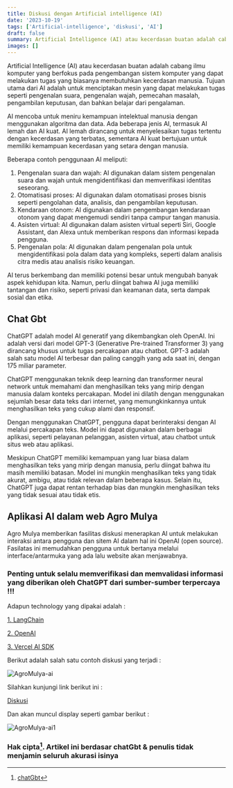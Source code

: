 ```yaml
---
title: Diskusi dengan Artificial intelligence (AI)
date: '2023-10-19'
tags: ['Artificial-intelligence', 'diskusi', 'AI']
draft: false
summary: Artificial Intelligence (AI) atau kecerdasan buatan adalah cabang ilmu komputer yang berfokus pada pengembangan sistem komputer yang dapat melakukan tugas yang biasanya membutuhkan kecerdasan manusia.
images: []
---
```


Artificial Intelligence (AI) atau kecerdasan buatan adalah cabang ilmu komputer yang berfokus pada pengembangan sistem komputer yang dapat melakukan tugas yang biasanya membutuhkan kecerdasan manusia. Tujuan utama dari AI adalah untuk menciptakan mesin yang dapat melakukan tugas seperti pengenalan suara, pengenalan wajah, pemecahan masalah, pengambilan keputusan, dan bahkan belajar dari pengalaman.

AI mencoba untuk meniru kemampuan intelektual manusia dengan menggunakan algoritma dan data. Ada beberapa jenis AI, termasuk AI lemah dan AI kuat. AI lemah dirancang untuk menyelesaikan tugas tertentu dengan kecerdasan yang terbatas, sementara AI kuat bertujuan untuk memiliki kemampuan kecerdasan yang setara dengan manusia.

Beberapa contoh penggunaan AI meliputi:

1. Pengenalan suara dan wajah: AI digunakan dalam sistem pengenalan suara dan wajah untuk mengidentifikasi dan memverifikasi identitas seseorang.
2. Otomatisasi proses: AI digunakan dalam otomatisasi proses bisnis seperti pengolahan data, analisis, dan pengambilan keputusan.
3. Kendaraan otonom: AI digunakan dalam pengembangan kendaraan otonom yang dapat mengemudi sendiri tanpa campur tangan manusia.
4. Asisten virtual: AI digunakan dalam asisten virtual seperti Siri, Google Assistant, dan Alexa untuk memberikan respons dan informasi kepada pengguna.
5. Pengenalan pola: AI digunakan dalam pengenalan pola untuk mengidentifikasi pola dalam data yang kompleks, seperti dalam analisis citra medis atau analisis risiko keuangan.

AI terus berkembang dan memiliki potensi besar untuk mengubah banyak aspek kehidupan kita. Namun, perlu diingat bahwa AI juga memiliki tantangan dan risiko, seperti privasi dan keamanan data, serta dampak sosial dan etika.

## Chat Gbt

ChatGPT adalah model AI generatif yang dikembangkan oleh OpenAI. Ini adalah versi dari model GPT-3 (Generative Pre-trained Transformer 3) yang dirancang khusus untuk tugas percakapan atau chatbot. GPT-3 adalah salah satu model AI terbesar dan paling canggih yang ada saat ini, dengan 175 miliar parameter.

ChatGPT menggunakan teknik deep learning dan transformer neural network untuk memahami dan menghasilkan teks yang mirip dengan manusia dalam konteks percakapan. Model ini dilatih dengan menggunakan sejumlah besar data teks dari internet, yang memungkinkannya untuk menghasilkan teks yang cukup alami dan responsif.

Dengan menggunakan ChatGPT, pengguna dapat berinteraksi dengan AI melalui percakapan teks. Model ini dapat digunakan dalam berbagai aplikasi, seperti pelayanan pelanggan, asisten virtual, atau chatbot untuk situs web atau aplikasi.

Meskipun ChatGPT memiliki kemampuan yang luar biasa dalam menghasilkan teks yang mirip dengan manusia, perlu diingat bahwa itu masih memiliki batasan. Model ini mungkin menghasilkan teks yang tidak akurat, ambigu, atau tidak relevan dalam beberapa kasus. Selain itu, ChatGPT juga dapat rentan terhadap bias dan mungkin menghasilkan teks yang tidak sesuai atau tidak etis.

## Aplikasi AI dalam web Agro Mulya

Agro Mulya memberikan fasilitas diskusi menerapkan AI untuk melakukan interaksi antara pengguna dan sitem AI dalam hal ini OpenAI (open source).
Fasilatas ini memudahkan pengguna untuk bertanya melalui interface/antarmuka yang ada lalu website akan menjawabnya.

### Penting untuk selalu memverifikasi dan memvalidasi informasi yang diberikan oleh ChatGPT dari sumber-sumber terpercaya !!!

Adapun technology yang dipakai adalah :

[1. LangChain ](https://js.langchain.com/docs/get_started/introduction)

[2. OpenAI ](https://openai.com)

[3. Vercel AI SDK ](https://sdk.vercel.ai/docs)

Berikut adalah salah satu contoh diskusi yang terjadi :

![AgroMulya-ai](/static/images/agribisnis/AgroMulya-ai.jpg)

Silahkan kunjungi link berikut ini :

[Diskusi ](https://agro-mulya.vercel.app/kebun)

Dan akan muncul display seperti gambar berikut :

![AgroMulya-ai1](/static/images/agribisnis/AgroMulya-ai1.jpg)

### Hak cipta[^1]. Artikel ini berdasar chatGbt & penulis tidak menjamin seluruh akurasi isinya

[^1]: [chatGbt](https://chat.openai.com)
